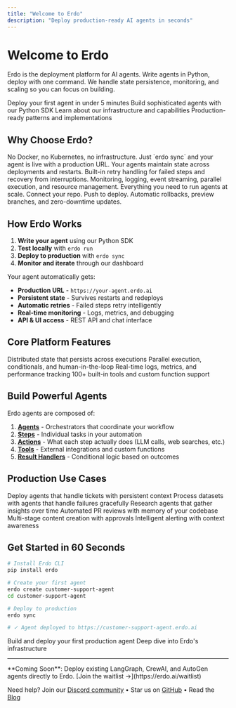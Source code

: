 ```yaml
---
title: "Welcome to Erdo"
description: "Deploy production-ready AI agents in seconds"
---
```


# Welcome to Erdo

Erdo is the deployment platform for AI agents. Write agents in Python, deploy with one command. We handle state persistence, monitoring, and scaling so you can focus on building.

<CardGroup cols={2}>
  <Card title="Quick Start" icon="rocket" href="/quickstart">
    Deploy your first agent in under 5 minutes
  </Card>
  <Card title="SDK Reference" icon="code" href="/sdk/overview">
    Build sophisticated agents with our Python SDK
  </Card>
  <Card title="Platform Guide" icon="server" href="/platform/overview">
    Learn about our infrastructure and capabilities
  </Card>
  <Card title="Examples" icon="lightbulb" href="/examples/business-automation">
    Production-ready patterns and implementations
  </Card>
</CardGroup>

## Why Choose Erdo?

<AccordionGroup>
<Accordion title="From Code to Production in One Command">
  No Docker, no Kubernetes, no infrastructure. Just `erdo sync` and your agent is live with a production URL.
</Accordion>

<Accordion title="Persistent State Management">
  Your agents maintain state across deployments and restarts. Built-in retry
  handling for failed steps and recovery from interruptions.
</Accordion>

<Accordion title="Production Infrastructure Built In">
  Monitoring, logging, event streaming, parallel execution, and resource
  management. Everything you need to run agents at scale.
</Accordion>

<Accordion title="Git-Based Workflow">
  Connect your repo. Push to deploy. Automatic rollbacks, preview branches, and zero-downtime updates.
</Accordion>
</AccordionGroup>

## How Erdo Works

1. **Write your agent** using our Python SDK
2. **Test locally** with `erdo run`
3. **Deploy to production** with `erdo sync`
4. **Monitor and iterate** through our dashboard

Your agent automatically gets:

- **Production URL** - `https://your-agent.erdo.ai`
- **Persistent state** - Survives restarts and redeploys
- **Automatic retries** - Failed steps retry intelligently
- **Real-time monitoring** - Logs, metrics, and debugging
- **API & UI access** - REST API and chat interface

## Core Platform Features

<CardGroup cols={2}>
  <Card
    title="State Management"
    icon="database"
    href="/platform/state-management"
  >
    Distributed state that persists across executions
  </Card>
  <Card
    title="Workflow Engine"
    icon="diagram-project"
    href="/platform/workflows"
  >
    Parallel execution, conditionals, and human-in-the-loop
  </Card>
  <Card title="Monitoring" icon="chart-line" href="/platform/monitoring">
    Real-time logs, metrics, and performance tracking
  </Card>
  <Card title="Integrations" icon="plug" href="/platform/integrations">
    100+ built-in tools and custom function support
  </Card>
</CardGroup>

## Build Powerful Agents

Erdo agents are composed of:

1. **[Agents](/concepts/agents)** - Orchestrators that coordinate your workflow
2. **[Steps](/concepts/steps)** - Individual tasks in your automation
3. **[Actions](/concepts/actions)** - What each step actually does (LLM calls, web searches, etc.)
4. **[Tools](/concepts/tools)** - External integrations and custom functions
5. **[Result Handlers](/concepts/result-handlers)** - Conditional logic based on outcomes

## Production Use Cases

<CardGroup cols={3}>
  <Card
    title="Customer Support"
    icon="headset"
    href="/examples/support-automation"
  >
    Deploy agents that handle tickets with persistent context
  </Card>
  <Card title="Data Pipelines" icon="database" href="/examples/data-processing">
    Process datasets with agents that handle failures gracefully
  </Card>
  <Card
    title="Research Automation"
    icon="magnifying-glass"
    href="/examples/research-assistant"
  >
    Research agents that gather insights over time
  </Card>
  <Card title="Code Review" icon="code-branch" href="/examples/code-review">
    Automated PR reviews with memory of your codebase
  </Card>
  <Card
    title="Content Workflows"
    icon="pen-to-square"
    href="/examples/content-creation"
  >
    Multi-stage content creation with approvals
  </Card>
  <Card title="Monitoring & Alerts" icon="bell" href="/examples/monitoring">
    Intelligent alerting with context awareness
  </Card>
</CardGroup>

## Get Started in 60 Seconds

```bash
# Install Erdo CLI
pip install erdo

# Create your first agent
erdo create customer-support-agent
cd customer-support-agent

# Deploy to production
erdo sync

# ✓ Agent deployed to https://customer-support-agent.erdo.ai
```

<CardGroup cols={2}>
  <Card title="5-Minute Tutorial" icon="graduation-cap" href="/quickstart">
    Build and deploy your first production agent
  </Card>
  <Card title="Platform Docs" icon="book" href="/platform/overview">
    Deep dive into Erdo's infrastructure
  </Card>
</CardGroup>

---

<Note>
  **Coming Soon**: Deploy existing LangGraph, CrewAI, and AutoGen agents
  directly to Erdo. [Join the waitlist →](https://erdo.ai/waitlist)
</Note>

Need help? Join our [Discord community](https://discord.gg/erdo) • Star us on [GitHub](https://github.com/erdoai) • Read the [Blog](https://erdo.ai/blog)
